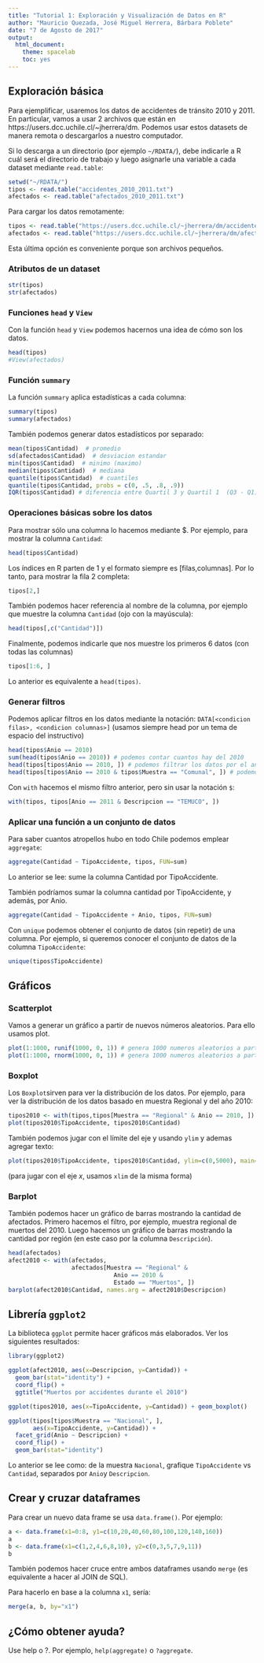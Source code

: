 ```yaml
---
title: "Tutorial 1: Exploración y Visualización de Datos en R"
author: "Mauricio Quezada, José Miguel Herrera, Bárbara Poblete"
date: "7 de Agosto de 2017"
output: 
  html_document: 
    theme: spacelab
    toc: yes
---
```



<!-- # Muy breve tutorial -->

<!-- ## Vectores -->
<!-- ```{r} -->
<!-- c(1, 2, 3) -->
<!-- c("a", "b", "c") -->
<!-- c(a=1, b=2, c=3) -->
<!-- 1:10 -->
<!-- ``` -->

<!-- ## Uso de funciones -->
<!-- ```{r} -->
<!-- exp(2) -->
<!-- seq(1, 10, 2) -->
<!-- exp(c(1, 2, 3)) -->
<!-- sum(1:10) -->
<!-- length(c(1, 10, 2)) -->
<!-- # ?sum -->
<!-- # help(sum) -->
<!-- ``` -->

<!-- ## Variables -->
<!-- ```{r} -->
<!-- a <- 5 -->
<!-- a2 <- c(1, a + 1, a - 1) -->
<!-- a3 <- c(a = 1, b = 2, c = a + 2) -->
<!-- names(a3) -->
<!-- ``` -->

<!-- ## Data Frames -->
<!-- ```{r} -->
<!-- d <- data.frame(x=c(1, 2, 3), y=c("a", "b", "c")) -->
<!-- d -->
<!-- d$x -->
<!-- d$y -->
<!-- ``` -->


## Exploración básica

Para ejemplificar, usaremos los datos de accidentes de tránsito 2010 y 2011. 
En particular, vamos a usar 2 archivos que están en https://users.dcc.uchile.cl/~jherrera/dm. 
Podemos usar estos datasets de manera remota o descargarlos a nuestro computador. 

Si lo descarga a un directorio (por ejemplo ```~/RDATA/```), debe indicarle a R cuál será el directorio de trabajo y luego asignarle una variable a cada dataset mediante ```read.table```:
```r
setwd("~/RDATA/")
tipos <- read.table("accidentes_2010_2011.txt")
afectados <- read.table("afectados_2010_2011.txt")
```

Para cargar los datos remotamente:
```r
tipos <- read.table("https://users.dcc.uchile.cl/~jherrera/dm/accidentes_2010_2011.txt")
afectados <- read.table("https://users.dcc.uchile.cl/~jherrera/dm/afectados_2010_2011.txt")
```
Esta última opción es conveniente porque son archivos pequeños. 

### Atributos de un dataset
```r
str(tipos)
str(afectados)
```

### Funciones ```head``` y ```View```
Con la función ```head``` y ```View``` podemos hacernos una idea de cómo son los datos. 

```r
head(tipos)
#View(afectados)
```

### Función ```summary```
La función ```summary``` aplica estadísticas a cada columna:

```r
summary(tipos)
summary(afectados)
```

También podemos generar datos estadísticos por separado:

```r
mean(tipos$Cantidad)  # promedio
sd(afectados$Cantidad)  # desviacion estandar
min(tipos$Cantidad)  # minimo (maximo)
median(tipos$Cantidad)  # mediana
quantile(tipos$Cantidad)  # cuantiles
quantile(tipos$Cantidad, probs = c(0, .5, .8, .9))
IQR(tipos$Cantidad) # diferencia entre Quartil 3 y Quartil 1  (Q3 - Q1)
```


### Operaciones básicas sobre los datos 
Para mostrar sólo una columna lo hacemos mediante $. Por ejemplo, para mostrar la columna ```Cantidad```:

```r
head(tipos$Cantidad)
```

Los índices en R parten de 1 y el formato siempre es [filas,columnas]. 
Por lo tanto, para mostrar la fila 2 completa:

```r
tipos[2,]
```


También podemos hacer referencia al nombre de la columna, por ejemplo que muestre la columna ```Cantidad``` (ojo con la mayúscula):

```r
head(tipos[,c("Cantidad")])
```

Finalmente, podemos indicarle que nos muestre los primeros 6 datos (con todas las columnas)

```r
tipos[1:6, ]
```

Lo anterior es equivalente a ```head(tipos)```.

### Generar filtros

Podemos aplicar filtros en los datos mediante la notación: 
```DATA[<condicion filas>, <condicion columnas>]``` (usamos siempre head por un tema de espacio del instructivo)

```r
head(tipos$Anio == 2010)
sum(head(tipos$Anio == 2010)) # podemos contar cuantos hay del 2010
head(tipos[tipos$Anio == 2010, ]) # podemos filtrar los datos por el año 2010
head(tipos[tipos$Anio == 2010 & tipos$Muestra == "Comunal", ]) # podemos filtrar por el año 2010 y ademas que la muestra sea comunal
```

Con ```with``` hacemos el mismo filtro anterior, pero sin usar la notación ```$```:

```r
with(tipos, tipos[Anio == 2011 & Descripcion == "TEMUCO", ])
```

### Aplicar una función a un conjunto de datos

Para saber cuantos atropellos hubo en todo Chile podemos emplear ```aggregate```:

```r
aggregate(Cantidad ~ TipoAccidente, tipos, FUN=sum)
```

Lo anterior se lee: sume la columna Cantidad por TipoAccidente.

También podríamos sumar la columna cantidad por TipoAccidente, y además, por Anio. 

```r
aggregate(Cantidad ~ TipoAccidente + Anio, tipos, FUN=sum)
```


Con ```unique``` podemos obtener el conjunto de datos (sin repetir) de una columna. Por ejemplo, si queremos conocer el conjunto de datos de la columna ```TipoAccidente```:

```r
unique(tipos$TipoAccidente)
```


## Gráficos

### Scatterplot
Vamos a generar un gráfico a partir de nuevos números aleatorios. Para ello usamos plot. 

```r
plot(1:1000, runif(1000, 0, 1)) # genera 1000 numeros aleatorios a partir de la distribucion uniforme
plot(1:1000, rnorm(1000, 0, 1)) # genera 1000 numeros aleatorios a partir de la distribucion normal
```

### Boxplot

Los ```Boxplot```sirven para ver la distribución de los datos. 
Por ejemplo, para ver la distribución de los datos basado en muestra Regional y del año 2010: 

```r
tipos2010 <- with(tipos,tipos[Muestra == "Regional" & Anio == 2010, ])
plot(tipos2010$TipoAccidente, tipos2010$Cantidad)
```

También podemos jugar con el límite del eje y usando ```ylim``` y ademas agregar texto:

```r
plot(tipos2010$TipoAccidente, tipos2010$Cantidad, ylim=c(0,5000), main="TITULO", xlab="eje x", ylab="eje y")
```

(para jugar con el eje $x$, usamos ```xlim``` de la misma forma)


### Barplot
También podemos hacer un gráfico de barras mostrando la cantidad de afectados. Primero hacemos el filtro, por ejemplo, muestra regional de muertos del 2010. Luego hacemos un gráfico de barras mostrando la cantidad por región (en este caso por la columna ```Descripción```). 

```r
head(afectados)
afect2010 <- with(afectados,
                  afectados[Muestra == "Regional" &
                              Anio == 2010 &
                              Estado == "Muertos", ])
barplot(afect2010$Cantidad, names.arg = afect2010$Descripcion)
```

## Librería ```ggplot2```
La biblioteca ```ggplot``` permite hacer gráficos más elaborados. Ver los siguientes resultados:

```r
library(ggplot2)

ggplot(afect2010, aes(x=Descripcion, y=Cantidad)) + 
  geom_bar(stat="identity") + 
  coord_flip() +
  ggtitle("Muertos por accidentes durante el 2010")

ggplot(tipos2010, aes(x=TipoAccidente, y=Cantidad)) + geom_boxplot()

ggplot(tipos[tipos$Muestra == "Nacional", ], 
       aes(x=TipoAccidente, y=Cantidad)) +
  facet_grid(Anio ~ Descripcion) +
  coord_flip() +
  geom_bar(stat="identity")

```

Lo anterior se lee como: de la muestra ```Nacional```, grafique ```TipoAccidente``` vs ```Cantidad```, separados por ```Anio```y ```Descripcion```. 

## Crear y cruzar dataframes

Para crear un nuevo data frame se usa ```data.frame()```.
Por ejemplo:

```r
a <- data.frame(x1=0:8, y1=c(10,20,40,60,80,100,120,140,160))
a
b <- data.frame(x1=c(1,2,4,6,8,10), y2=c(0,3,5,7,9,11))
b
```

También podemos hacer cruce entre ambos dataframes usando ```merge``` (es equivalente a hacer al JOIN de SQL). 

Para hacerlo en base a la columna ```x1```, sería:

```r
merge(a, b, by="x1")
```

## ¿Cómo obtener ayuda?

Use help o ?. Por ejemplo, ```help(aggregate)``` o ```?aggregate```.


